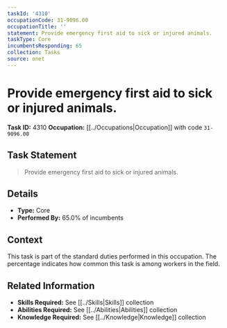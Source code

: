 ```yaml
---
taskId: '4310'
occupationCode: 31-9096.00
occupationTitle: ''
statement: Provide emergency first aid to sick or injured animals.
taskType: Core
incumbentsResponding: 65
collection: Tasks
source: onet
---
```

# Provide emergency first aid to sick or injured animals.

**Task ID:** 4310
**Occupation:** [[../Occupations|Occupation]] with code `31-9096.00`

## Task Statement

> Provide emergency first aid to sick or injured animals.

## Details

- **Type:** Core
- **Performed By:** 65.0% of incumbents

## Context

This task is part of the standard duties performed in this occupation. The percentage indicates how common this task is among workers in the field.

## Related Information

- **Skills Required:** See [[../Skills|Skills]] collection
- **Abilities Required:** See [[../Abilities|Abilities]] collection
- **Knowledge Required:** See [[../Knowledge|Knowledge]] collection
